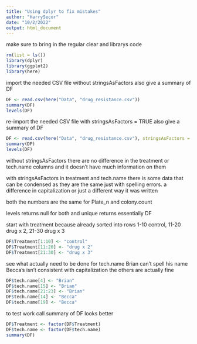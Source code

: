```yaml
---
title: "Using dplyr to fix mistakes"
author: "HarrySecor"
date: "10/2/2022"
output: html_document
---
```


make sure to bring in the regular clear and librarys code

```r
rm(list = ls())
library(dplyr)
library(ggplot2)
library(here)
```

import the needed CSV file without stringsAsFactors
also give a summary of DF

```r
DF <- read.csv(here("Data", "drug_resistance.csv"))
summary(DF)
levels(DF)
```

re-import the needed CSV file with stringsAsFactors = TRUE
also give a summary of DF

```r
DF <- read.csv(here("Data", "drug_resistance.csv"), stringsAsFactors = TRUE)
summary(DF)
levels(DF)
```

without stringsAsFactors
there are no difference in the treatment or tech.name columns and it doesn't have much information on them

with stringsAsFactors
in treatment and tech.name there is some data that can be condensed as they are the same just with spelling errors. 
a difference in capitalization or just a different way it was written 

both
the numbers are the same for Plate_n and colony.count

levels returns null for both and unique returns essentially DF

start with treatment because already sorted into rows 
1-10 control, 11-20 drug x 2, 21-30 drug x 3

```r
DF$Treatment[1:10] <- "control"
DF$Treatment[11:20] <- "drug x 2"
DF$Treatment[21:30] <- "drug x 3"
```

see what actually need to be done for tech.name
Brian can't spell his name 
Becca's isn't consistent with capitalization 
the others are actually fine

```r
DF$tech.name[4] <- "Brian"
DF$tech.name[15] <- "Brian"
DF$tech.name[21:23] <- "Brian"
DF$tech.name[14] <- "Becca"
DF$tech.name[19] <- "Becca"
```

to test work call summary of DF looks better

```r
DF$Treatment <- factor(DF$Treatment)
DF$tech.name <- factor(DF$tech.name)
summary(DF)
```
